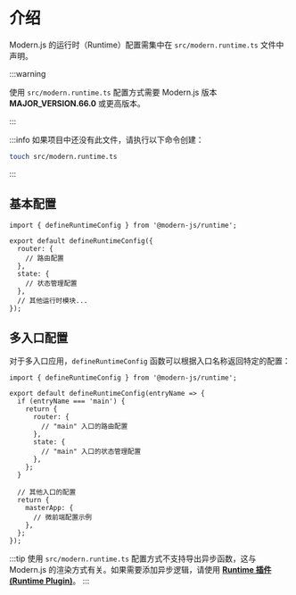# 介绍

Modern.js 的运行时（Runtime）配置需集中在 `src/modern.runtime.ts` 文件中声明。

:::warning

使用 `src/modern.runtime.ts` 配置方式需要 Modern.js 版本 **MAJOR_VERSION.66.0** 或更高版本。

:::

:::info
如果项目中还没有此文件，请执行以下命令创建：

```bash
touch src/modern.runtime.ts
```

:::

## 基本配置

```tsx
import { defineRuntimeConfig } from '@modern-js/runtime';

export default defineRuntimeConfig({
  router: {
    // 路由配置
  },
  state: {
    // 状态管理配置
  },
  // 其他运行时模块...
});
```

## 多入口配置

对于多入口应用，`defineRuntimeConfig` 函数可以根据入口名称返回特定的配置：

```tsx
import { defineRuntimeConfig } from '@modern-js/runtime';

export default defineRuntimeConfig(entryName => {
  if (entryName === 'main') {
    return {
      router: {
        // "main" 入口的路由配置
      },
      state: {
        // "main" 入口的状态管理配置
      },
    };
  }

  // 其他入口的配置
  return {
    masterApp: {
      // 微前端配置示例
    },
  };
});
```

:::tip
使用 `src/modern.runtime.ts` 配置方式不支持导出异步函数，这与 Modern.js 的渲染方式有关。如果需要添加异步逻辑，请使用 **[Runtime 插件 (Runtime Plugin)](/plugin/introduction.html#runtime-插件)**。
:::


<RuntimeCliConfig />
